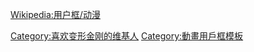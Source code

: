 {{Userbox
  |border-c=black
  |border-s=1
  |id=Transformers
  |id-c=moccasin
  |id-fc=black
  |id-s=12
  |info=这个用户迷上了'''[[变形金刚]]'''。
  |info-c=gold
  |info-fc=black
  |info-s=10
}}<includeonly>[[Category:喜欢变形金刚的维基人]]</includeonly>
<noinclude>{{Clear}}[[Wikipedia:用户框/动漫]][[Category:動畫用戶框模板]]</noinclude>